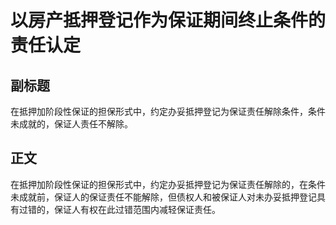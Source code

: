 # 以房产抵押登记作为保证期间终止条件的责任认定
## 副标题
在抵押加阶段性保证的担保形式中，约定办妥抵押登记为保证责任解除条件，条件未成就的，保证人责任不解除。
## 正文
在抵押加阶段性保证的担保形式中，约定办妥抵押登记为保证责任解除的，在条件未成就前，保证人的保证责任不能解除，但债权人和被保证人对未办妥抵押登记具有过错的，保证人有权在此过错范围内减轻保证责任。